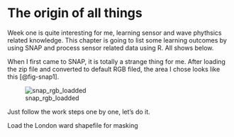 # The origin of all things {#sec-week01}

Week one is quite interesting for me, learning sensor and wave phythsics related knowledge. This chapter is going to list some learning outcomes by using SNAP and process sensor related data using R. All shows below.

When I first came to SNAP, it is totally a strange thing for me. After loading the zip file and converted to default RGB filed, the area I chose looks like this [@fig-snap1].

![snap_rgb_loadded](./asset/screenshot/week001/snap_1.png){#fig-snap1}

Just follow the work steps one by one, let's do it.

Load the London ward shapefile for masking